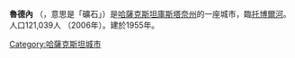 {{Infobox settlement
| official_name                   = Rudny
| native_name                     = Рудный<br/>Rýdnyı
| image_skyline                   = Коллаж города Рудного.jpg
| imagesize                       = 
| image_caption                   = 
| image_flag                      = 
| image_seal                      = 
| pushpin_map                     = Kazakhstan
| pushpin_map_caption             = 
| subdivision_type                = 国家
| subdivision_type1               = 区
| subdivision_name                = {{KAZ}}
| subdivision_name1               = [[庫斯塔奈州|庫斯塔奈州]]
| established_title               = 
| established_date                = 1957年8月30日
| area_total_sq_mi                = 
| area_total_km2                  = 192.16
| area_land_sq_mi                 = 
| area_land_km2                   = 176.39
| population_as_of                = 
| population_footnotes            = 128200
| population_total                = 128200 (2014)
| timezone                        = UTC+6
| utc_offset                      = 
| timezone_DST                    = 
| utc_offset_DST                  = 
| coordinates                     = {{coord|52|58|N|63|8|E|region:KZ|display=inline,title}}
| postal_code_type                = 111500
| postal_code                     = 
| area_code                       = 71431
| website                         = http://rudnet.kz/
}}
'''魯德內''' （{{lang-kz|Рудный}}，意思是「礦石」）是[[哈薩克斯坦|哈薩克斯坦]][[庫斯塔奈州|庫斯塔奈州]]的一座城市，臨[[托博爾河|托博爾河]]。人口121,039人 （2006年）。建於1955年。

{{DEFAULTSORT: Rudny}}
[[Category:哈薩克斯坦城市|Category:哈薩克斯坦城市]]
{{Kazakhstan-geo-stub}}